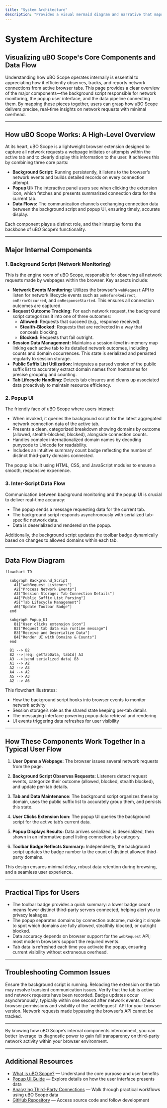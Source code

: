 ```yaml
---
title: "System Architecture"
description: "Provides a visual mermaid diagram and narrative that maps the major internal components—background script (network monitoring), popup UI, and inter-script data flows—showing how uBO Scope observes, tracks, and displays network connections for the current browser tab."
---
```


# System Architecture

## Visualizing uBO Scope's Core Components and Data Flow

Understanding how uBO Scope operates internally is essential to appreciating how it efficiently observes, tracks, and reports network connections from active browser tabs. This page provides a clear overview of the major components—the background script responsible for network monitoring, the popup user interface, and the data pipeline connecting them. By mapping these pieces together, users can grasp how uBO Scope delivers precise, real-time insights on network requests with minimal overhead.

---

## How uBO Scope Works: A High-Level Overview

At its heart, uBO Scope is a lightweight browser extension designed to capture all network requests a webpage initiates or attempts within the active tab and to clearly display this information to the user. It achieves this by combining three core parts:

- **Background Script:** Running persistently, it listens to the browser’s network events and builds detailed records on every connection attempt.
- **Popup UI:** The interactive panel users see when clicking the extension icon, which fetches and presents summarized connection data for the current tab.
- **Data Flows:** The communication channels exchanging connection data between the background script and popup UI, ensuring timely, accurate display.

Each component plays a distinct role, and their interplay forms the backbone of uBO Scope’s functionality.

---

## Major Internal Components

### 1. Background Script (Network Monitoring)

This is the engine room of uBO Scope, responsible for observing all network requests made by webpages within the browser. Key aspects include:

- **Network Events Monitoring:** Utilizes the browser’s `webRequest` API to listen for network lifecycle events such as `onBeforeRedirect`, `onErrorOccurred`, and `onResponseStarted`. This ensures all connection outcomes are captured.
- **Request Outcome Tracking:** For each network request, the background script categorizes it into one of three outcomes:
  - **Allowed:** Requests that succeed (e.g., response received).
  - **Stealth-Blocked:** Requests that are redirected in a way that conceals blocking.
  - **Blocked:** Requests that fail outright.
- **Session Data Management:** Maintains a session-level in-memory map linking each active tab to its detailed network outcomes, including counts and domain occurrences. This state is serialized and persisted regularly to session storage.
- **Public Suffix List Utilization:** Integrates a parsed version of the public suffix list to accurately extract domain names from hostnames for precise grouping and counting.
- **Tab Lifecycle Handling:** Detects tab closures and cleans up associated data proactively to maintain resource efficiency.

### 2. Popup UI

The friendly face of uBO Scope where users interact:

- When invoked, it queries the background script for the latest aggregated network connection data of the active tab.
- Presents a clean, categorized breakdown showing domains by outcome (allowed, stealth-blocked, blocked), alongside connection counts.
- Handles complex internationalized domain names by decoding punycode to Unicode for readability.
- Includes an intuitive summary count badge reflecting the number of distinct third-party domains connected.

The popup is built using HTML, CSS, and JavaScript modules to ensure a smooth, responsive experience.

### 3. Inter-Script Data Flow

Communication between background monitoring and the popup UI is crucial to deliver real-time accuracy:

- The popup sends a message requesting data for the current tab.
- The background script responds asynchronously with serialized tab-specific network data.
- Data is deserialized and rendered on the popup.

Additionally, the background script updates the toolbar badge dynamically based on changes to allowed domains within each tab.

---

## Data Flow Diagram

```mermaid
flowchart TD

  subgraph Background_Script
    A1["webRequest Listeners"]
    A2["Process Network Events"]
    A3["Session Storage: Tab Connection Details"]
    A4["Public Suffix List Parsing"]
    A5["Tab Lifecycle Management"]
    A6["Update Toolbar Badge"]
  end

  subgraph Popup_UI
    B1["User clicks extension icon"]
    B2["Request tab data via runtime message"]
    B3["Receive and Deserialize Data"]
    B4["Render UI with Domains & Counts"]
  end

  B1 --> B2
  B2 -->|req: getTabData, tabId| A3
  A3 -->|send serialized data| B3
  A1 --> A2
  A2 --> A3
  A4 --> A2
  A5 --> A3
  A2 --> A6

```

This flowchart illustrates:
- How the background script hooks into browser events to monitor network activity
- Session storage’s role as the shared state keeping per-tab details
- The messaging interface powering popup data retrieval and rendering
- UI events triggering data refreshes for user visibility

---

## How These Components Work Together In a Typical User Flow

1. **User Opens a Webpage:**
   The browser issues several network requests from the page.

2. **Background Script Observes Requests:**
   Listeners detect request events, categorize their outcome (allowed, blocked, stealth blocked), and update per-tab details.

3. **Tab and Data Maintenance:**
   The background script organizes these by domain, uses the public suffix list to accurately group them, and persists this state.

4. **User Clicks Extension Icon:**
   The popup UI queries the background script for the active tab’s current data.

5. **Popup Displays Results:**
   Data arrives serialized, is deserialized, then shown in an informative panel listing connections by category.

6. **Toolbar Badge Reflects Summary:**
   Independently, the background script updates the badge number to the count of distinct allowed third-party domains.

This design ensures minimal delay, robust data retention during browsing, and a seamless user experience.

---

## Practical Tips for Users

- The toolbar badge provides a quick summary: a lower badge count means fewer distinct third-party servers connected, helping alert you to privacy leakages.
- The popup separates domains by connection outcome, making it simple to spot which domains are fully allowed, stealthily blocked, or outright blocked.
- Data accuracy depends on browser support for the `webRequest` API; most modern browsers support the required events.
- Tab data is refreshed each time you activate the popup, ensuring current visibility without extraneous overhead.

---

## Troubleshooting Common Issues

<AccordionGroup title="Common System Architecture Issues">
<Accordion title="Popup shows no data or stale data">
Ensure the background script is running. Reloading the extension or the tab may resolve transient communication issues.
</Accordion>
<Accordion title="Toolbar badge is missing or incorrect">
Verify that the tab is active and network requests have been recorded. Badge updates occur asynchronously, typically within one second after network events.
</Accordion>
<Accordion title="Connections not being tracked as expected">
Check browser permissions and visibility of the `webRequest` API for your browser version. Network requests made bypassing the browser’s API cannot be tracked.
</Accordion>
</AccordionGroup>

---

By knowing how uBO Scope’s internal components interconnect, you can better leverage its diagnostic power to gain full transparency on third-party network activity within your browser environment.

---

## Additional Resources

- [What is uBO Scope?](/overview/introduction-and-value/what-is-ubo-scope) — Understand the core purpose and user benefits
- [Popup UI Guide](/guides/getting-started/understanding-the-ui) — Explore details on how the user interface presents data
- [Analyzing Third-Party Connections](/guides/core-workflows/analyzing-connections) — Walk through practical workflows using uBO Scope data
- [GitHub Repository](https://github.com/gorhill/uBO-Scope) — Access source code and follow development

